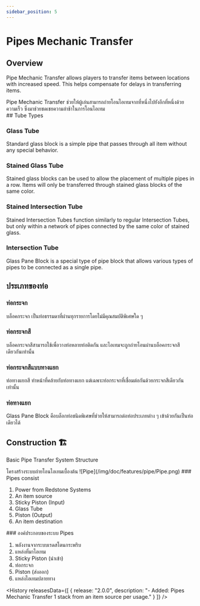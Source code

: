 ```yaml
---
sidebar_position: 5
---
```



# Pipes Mechanic Transfer

## Overview
<EN>Pipe Mechanic Transfer allows players to transfer items between locations with increased speed. This helps compensate for delays in transferring items.</EN>
<TH>Pipe Mechanic Transfer ช่วยให้ผู้เล่นสามารถถ่ายโอนไอเทมจากที่หนึ่งไปยังอีกที่หนึ่งด้วยความเร็ว ซึ่งมาช่วยชดเชยความล่าช้าในการโอนไอเทม</TH>

<br/>
<EN>
## Tube Types

### Glass Tube

Standard glass block is a simple pipe that passes through all item without any special behavior.

### Stained Glass Tube

Stained glass blocks can be used to allow the placement of multiple pipes in a row. Items will only be transferred through stained glass blocks of the same color.

### Stained Intersection Tube

Stained Intersection Tubes function similarly to regular Intersection Tubes, but only within a network of pipes connected by the same color of stained glass.

### Intersection Tube

Glass Pane Block is a special type of pipe block that allows various types of pipes to be connected as a single pipe.
</EN>

<TH>

## ประเภทของท่อ

### ท่อกระจก

บล็อคกระจก เป็นท่อธรรมดาที่ผ่านทุกรายการโดยไม่มีคุณสมบัติพิเศษใด ๆ

### ท่อกระจกสี

บล็อคกระจกสีสามารถใช้เพื่อวางท่อหลายท่อติดกัน และไอเทมจะถูกถ่ายโอนผ่านบล็อคกระจกสีเดียวกันเท่านั้น

### ท่อกระจกสีแบบทางแยก

ท่อทางแยกสี ทำหน้าที่คล้ายกับท่อทางแยก แต่เฉพาะท่อกระจกที่เชื่อมต่อกันด้วยกระจกสีเดียวกันเท่านั้น

### ท่อทางแยก

Glass Pane Block คือบล็อกท่อชนิดพิเศษที่ช่วยให้สามารถต่อท่อประเภทต่าง ๆ เข้าด้วยกันเป็นท่อเดียวได้
</TH>

## Construction 🏗️

<EN>Basic Pipe Transfer System Structure</EN>
<TH>โครงสร้างระบบถ่ายโอนไอเทมเบื้องต้น</TH>
![Pipe](/img/doc/features/pipe/Pipe.png)

<EN>
### Pipes consist

1. Power from Redstone Systems
2. An item source
3. Sticky Piston (Input)
4. Glass Tube
5. Piston (Output)
6. An item destination
</EN>
<TH>
### องค์ประกอบของระบบ Pipes

1. พลังงานจากระบบเรดสโตนกระพริบ
2. แหล่งที่มาไอเทม
3. Sticky Piston (นำเข้า)
4. ท่อกระจก
5. Piston (ส่งออก)
6. แหล่งไอเทมปลายทาง
</TH>

<History releasesData={[
    { release: "2.0.0", description: "- Added: Pipes Mechanic Transfer 1 stack from an item source per usage." }
  ]} />